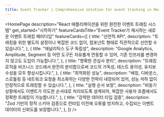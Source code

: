 ```yaml
---
title: Event Tracker | Comprehensive solution for event tracking in React applications
---
```



<HomePage
  description="React 애플리케이션을 위한 완전한 이벤트 트래킹 시스템"
  get_started="시작하기"
  featureCardsTitle="Event Tracker가 제시하는 새로운 이벤트 트래킹 패러다임"
  featureCards={[
    {
      title: "선언적 API",
      description: "트래킹을 위한 별도의 설정이나 복잡한 코드 없이, 컴포넌트 형태로 직관적으로 선언할 수 있습니다.",
    },
    {
      title: "애널리틱스 도구 독립성",
      description:
        "Google Analytics, Amplitude, Segment 등 어떤 도구든 자유롭게 연동할 수 있어, 기존 인프라를 변경하지 않고도 도입이 가능합니다.",
    },
    {
      title: "명확한 관심사 분리",
      description:
        "트래킹 로직을 비즈니스 코드에서 완전히 분리함으로써 코드의 가독성, 테스트 용이성, 유지보수성을 모두 향상시킵니다.",
    },
    {
      title: "최적화된 성능",
      description:
        "배칭, 디바운스, 스로틀링 등 네트워크 요청을 최소화하는 다양한 전략이 내장되어 있어, 성능 저하 없이 안정적으로 트래킹할 수 있습니다.",
    },
    {
      title: "실행 순서 보장",
      description:
        "비동기 상황에서도 이벤트가 의도한 순서대로 처리되도록 설계되어, 복잡한 사용자 흐름에서도 정확한 트래킹이 가능합니다.",
    },
    {
      title: "강력한 데이터 타입 검증",
      description:
        "Zod 기반의 정적 스키마 검증으로 런타임 이전에 오류를 방지하고, 수집되는 이벤트 데이터의 신뢰도를 보장합니다.",
    },
  ]}
/>
